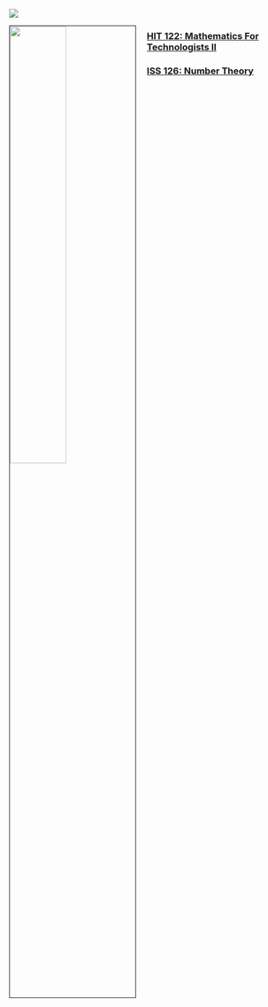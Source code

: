  ![ ](/Users/admin/Documents/GitHub/maths/d2.png)
 
 <img src="/Users/admin/Documents/GitHub/maths/d.png" style="width:45%; border:0.5px solid; margin-right: 20px" align="left">

### [HIT 122: Mathematics For Technologists II](hit122.html)

### [ISS 126: Number Theory](iss126.html)


 

